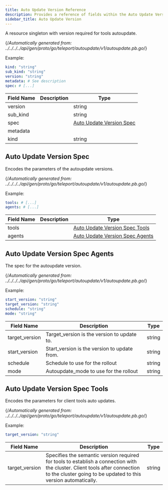 ```yaml
---
title: Auto Update Version Reference
description: Provides a reference of fields within the Auto Update Version resource, which you can manage with tctl.
sidebar_title: Auto Update Version
---
```


A resource singleton with version required for tools autoupdate.

{/*Automatically generated from: ../../../../api/gen/proto/go/teleport/autoupdate/v1/autoupdate.pb.go*/}

Example:

```yaml
kind: "string"
sub_kind: "string"
version: "string"
metadata: # See description
spec: # [...]
```
|Field Name|Description|Type|
|---|---|---|
|version||string|
|sub_kind||string|
|spec||[Auto Update Version Spec](#auto-update-version-spec)|
|metadata|||
|kind||string|

## Auto Update Version Spec

Encodes the parameters of the autoupdate versions.

{/*Automatically generated from: ../../../../api/gen/proto/go/teleport/autoupdate/v1/autoupdate.pb.go*/}

Example:

```yaml
tools: # [...]
agents: # [...]
```

|Field Name|Description|Type|
|---|---|---|
|tools||[Auto Update Version Spec Tools](#auto-update-version-spec-tools)|
|agents||[Auto Update Version Spec Agents](#auto-update-version-spec-agents)|

## Auto Update Version Spec Agents

The spec for the autoupdate version.

{/*Automatically generated from: ../../../../api/gen/proto/go/teleport/autoupdate/v1/autoupdate.pb.go*/}

Example:

```yaml
start_version: "string"
target_version: "string"
schedule: "string"
mode: "string"
```

|Field Name|Description|Type|
|---|---|---|
|target_version|Target_version is the version to update to.|string|
|start_version|Start_version is the version to update from.|string|
|schedule|Schedule to use for the rollout|string|
|mode|Autoupdate_mode to use for the rollout|string|

## Auto Update Version Spec Tools

Encodes the parameters for client tools auto updates.

{/*Automatically generated from: ../../../../api/gen/proto/go/teleport/autoupdate/v1/autoupdate.pb.go*/}

Example:

```yaml
target_version: "string"
```

|Field Name|Description|Type|
|---|---|---|
|target_version|Specifies the semantic version required for tools to establish a connection with the cluster. Client tools after connection to the cluster going to be updated to this version automatically.|string|

